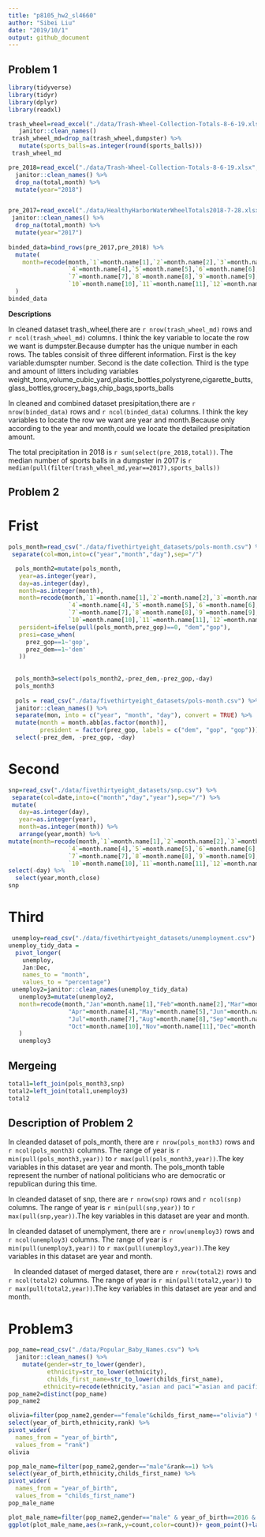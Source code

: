 ```yaml
---
title: "p8105_hw2_sl4660"
author: "Sibei Liu"
date: "2019/10/1"
output: github_document
---
```

## Problem 1
```r

library(tidyverse)
library(tidyr)
library(dplyr)
library(readxl)
```

```r
trash_wheel=read_excel("./data/Trash-Wheel-Collection-Totals-8-6-19.xlsx",sheet=1,range="A2:N408") %>% 
   janitor::clean_names()
 trash_wheel_md=drop_na(trash_wheel,dumpster) %>% 
   mutate(sports_balls=as.integer(round(sports_balls)))
 trash_wheel_md
```

```r
pre_2018=read_excel("./data/Trash-Wheel-Collection-Totals-8-6-19.xlsx",sheet=5,skip=1) %>% 
  janitor::clean_names() %>% 
  drop_na(total,month) %>% 
  mutate(year="2018")


pre_2017=read_excel("./data/HealthyHarborWaterWheelTotals2018-7-28.xlsx",sheet=6,skip=1) %>% 
 janitor::clean_names() %>% 
  drop_na(total,month) %>% 
  mutate(year="2017")
 
binded_data=bind_rows(pre_2017,pre_2018) %>% 
  mutate(
    month=recode(month,`1`=month.name[1],`2`=month.name[2],`3`=month.name[3],
                 `4`=month.name[4],`5`=month.name[5],`6`=month.name[6],
                 `7`=month.name[7],`8`=month.name[8],`9`=month.name[9],
                 `10`=month.name[10],`11`=month.name[11],`12`=month.name[12])
  )
binded_data
```
**Descriptions**

In cleaned dataset trash_wheel,there are ``r nrow(trash_wheel_md)`` rows and ``r ncol(trash_wheel_md)`` columns. I think the key variable to locate the row we want is dumpster.Because dumpter has the unique number in each rows. The tables consisit of three different information. First is the key variable:dumspter number. Second is the date collection. Third is the type and amount of litters including variables weight_tons,volume_cubic_yard,plastic_bottles,polystyrene,cigarette_butts,glass_bottles,grocery_bags,chip_bags,sports_balls

In cleaned and combined dataset presipitation,there are ``r nrow(binded_data)`` rows and ``r ncol(binded_data)`` columns. I think the key variables to locate the row we want are year and month.Because only according to the year and month,could we locate the detailed presipitation amount.

The total precipitation in 2018 is ``r sum(select(pre_2018,total))``.
The median number of sports balls in a dumpster in 2017 is 
`r median(pull(filter(trash_wheel_md,year==2017),sports_balls))`

## Problem 2

# Frist
```r
pols_month=read_csv("./data/fivethirtyeight_datasets/pols-month.csv") %>% 
 separate(col=mon,into=c("year","month","day"),sep="/") 

  pols_month2=mutate(pols_month,
   year=as.integer(year),
   day=as.integer(day),
   month=as.integer(month),
   month=recode(month,`1`=month.name[1],`2`=month.name[2],`3`=month.name[3],
                 `4`=month.name[4],`5`=month.name[5],`6`=month.name[6],
                 `7`=month.name[7],`8`=month.name[8],`9`=month.name[9],
                 `10`=month.name[10],`11`=month.name[11],`12`=month.name[12]),
   persident=ifelse(pull(pols_month,prez_gop)==0, "dem","gop"),
   presi=case_when(
     prez_gop==1~'gop',
     prez_dem==1~'dem'
   )) 
  
  
  pols_month3=select(pols_month2,-prez_dem,-prez_gop,-day)
  pols_month3
  
  pols = read_csv("./data/fivethirtyeight_datasets/pols-month.csv") %>% 
  janitor::clean_names() %>%
  separate(mon, into = c("year", "month", "day"), convert = TRUE) %>% 
  mutate(month = month.abb[as.factor(month)],
         president = factor(prez_gop, labels = c("dem", "gop", "gop")))    ##take"2" also as "gop"
  select(-prez_dem, -prez_gop, -day)
```

# Second
```r
snp=read_csv("./data/fivethirtyeight_datasets/snp.csv") %>% 
 separate(col=date,into=c("month","day","year"),sep="/") %>% 
 mutate(
   day=as.integer(day),
   year=as.integer(year),
   month=as.integer(month)) %>% 
   arrange(year,month) %>% 
mutate(month=recode(month,`1`=month.name[1],`2`=month.name[2],`3`=month.name[3],
                 `4`=month.name[4],`5`=month.name[5],`6`=month.name[6],
                 `7`=month.name[7],`8`=month.name[8],`9`=month.name[9],
                 `10`=month.name[10],`11`=month.name[11],`12`=month.name[12])) %>% 
select(-day) %>% 
  select(year,month,close)
snp
```

# Third
```r
 unemploy=read_csv("./data/fivethirtyeight_datasets/unemployment.csv")
unemploy_tidy_data = 
  pivot_longer(
    unemploy, 
    Jan:Dec,
    names_to = "month", 
    values_to = "percentage") 
 unemploy2=janitor::clean_names(unemploy_tidy_data)
   unemploy3=mutate(unemploy2,
   month=recode(month,"Jan"=month.name[1],"Feb"=month.name[2],"Mar"=month.name[3],
                 "Apr"=month.name[4],"May"=month.name[5],"Jun"=month.name[6],
                 "Jul"=month.name[7],"Aug"=month.name[8],"Sep"=month.name[9],
                 "Oct"=month.name[10],"Nov"=month.name[11],"Dec"=month.name[12])
   ) 
   unemploy3
```

## Mergeing
```r
total1=left_join(pols_month3,snp)
total2=left_join(total1,unemploy3)
total2
```
## Description of Problem 2

In cleanded dataset of pols_month, there are `r nrow(pols_month3)` rows and `r ncol(pols_month3)` columns. The range of year is `r min(pull(pols_month3,year))` to `r max(pull(pols_month3,year))`.The key variables in this dataset are year and month. The pols_month table represent the number of national politicians who are democratic or republican during this time.


In cleanded dataset of snp, there are `r nrow(snp)` rows and `r ncol(snp)` columns. The range of year is `r min(pull(snp,year))` to `r max(pull(snp,year))`.The key variables in this dataset are year and month.

In cleanded dataset of unemplyment, there are `r nrow(unemploy3)` rows and `r ncol(unemploy3)` columns. The range of year is `r min(pull(unemploy3,year))` to `r max(pull(unemploy3,year))`.The key variables in this dataset are year and month.

\ \ \ In cleanded dataset of merged dataset, there are `r nrow(total2)` rows and `r ncol(total2)` columns. The range of year is `r min(pull(total2,year))` to `r max(pull(total2,year))`.The key variables in this dataset are year and  and month.

# Problem3
```r
pop_name=read_csv("./data/Popular_Baby_Names.csv") %>% 
  janitor::clean_names() %>% 
    mutate(gender=str_to_lower(gender),
           ethnicity=str_to_lower(ethnicity),
           childs_first_name=str_to_lower(childs_first_name),
          ethnicity=recode(ethnicity,"asian and paci"="asian and pacific islander","black non hisp"="black non hispanic","white non hisp"="white non hispanic"))
pop_name2=distinct(pop_name)
pop_name2
```
```r
olivia=filter(pop_name2,gender=="female"&childs_first_name=="olivia") %>% 
select(year_of_birth,ethnicity,rank) %>% 
pivot_wider(
  names_from = "year_of_birth", 
  values_from = "rank")
olivia
```

```r
pop_male_name=filter(pop_name2,gender=="male"&rank==1) %>% 
select(year_of_birth,ethnicity,childs_first_name) %>% 
pivot_wider(
  names_from = "year_of_birth", 
  values_from = "childs_first_name")
pop_male_name
```

```r

plot_male_name=filter(pop_name2,gender=="male" & year_of_birth==2016 & ethnicity=="white non hispanic")
ggplot(plot_male_name,aes(x=rank,y=count,color=count))+ geom_point()+labs(title="Number of children with a name against the rank in popularity of that name")
```
